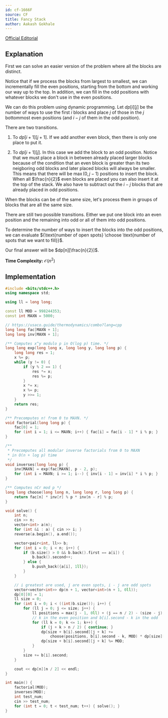 ```yaml
---
id: cf-1666F
source: CF
title: Fancy Stack
author: Aakash Gokhale
---
```


[Official Editorial](https://codeforces.com/contest/1666/attachments/download/15881/nerc-2021-tutorial.pdf)

## Explanation

First we can solve an easier version of the problem where all the blocks are distinct.

Notice that if we process the blocks from largest to smallest, we can incrementally fill the even positions, starting from the bottom and working our way up to the top.
In addition, we can fill in the odd positions with whatever blocks we don't use in the even positions.

We can do this problem using dynamic programming.
Let $dp[i][j]$ be the number of ways to use the first $i$ blocks and place $j$ of those in the $j$ bottommost even positions (and $i - j$ of them in the odd position).

There are two transitions.

1. To $dp[i + 1][j + 1]$. If we add another even block, then there is only one place to put it.

2. To $dp[i + 1][j]$. In this case we add the block to an odd position.
Notice that we must place a block in between already placed larger blocks because of the condition that an even block is greater than its two neigboring odd blocks and later placed blocks will always be smaller.
This means that there will be $\max(0, j - 1)$ positions to insert the block. When all $\frac{n}{2}$ even blocks are placed you can also insert it at the top of the stack.
We also have to subtract out the $i - j$ blocks that are already placed in odd positions.

When the blocks can be of the same size, let's process them in groups of blocks that are all the same size.

There are still two possible transitions.
Either we put one block into an even position and the remaining into odd or all of them into odd positions.

To determine the number of ways to insert the blocks into the odd positions, we can evaluate ${\text{number of open spots} \choose \text{number of spots that we want to fill}}$.

Our final answer will be $dp[n][\frac{n}{2}]$.

**Time Complexity:** $\mathcal{O}(n^2)$

## Implementation

<LanguageSection>
<CPPSection>

```cpp
#include <bits/stdc++.h>
using namespace std;

using ll = long long;

const ll MOD = 998244353;
const int MAXN = 5000;

// https://usaco.guide/thermodynamics/combo?lang=cpp
long long fac[MAXN + 1];
long long inv[MAXN + 1];

/** Computes x^y modulo p in O(log p) time. */
long long exp(long long x, long long y, long long p) {
	long long res = 1;
	x %= p;
	while (y != 0) {
		if (y % 2 == 1) {
			res *= x;
			res %= p;
		}
		x *= x;
		x %= p;
		y >>= 1;
	}
	return res;
}

/** Precomputes n! from 0 to MAXN. */
void factorial(long long p) {
	fac[0] = 1;
	for (int i = 1; i <= MAXN; i++) { fac[i] = fac[i - 1] * i % p; }
}

/**
 * Precomputes all modular inverse factorials from 0 to MAXN
 * in O(n + log p) time
 */
void inverses(long long p) {
	inv[MAXN] = exp(fac[MAXN], p - 2, p);
	for (int i = MAXN; i >= 1; i--) { inv[i - 1] = inv[i] * i % p; }
}

/** Computes nCr mod p */
long long choose(long long n, long long r, long long p) {
	return fac[n] * inv[r] % p * inv[n - r] % p;
}

void solve() {
	int n;
	cin >> n;
	vector<int> a(n);
	for (int &i : a) { cin >> i; }
	reverse(a.begin(), a.end());

	vector<pair<int, ll>> b;
	for (int i = 0; i < n; i++) {
		if (b.size() > 0 && b.back().first == a[i]) {
			b.back().second++;
		} else {
			b.push_back({a[i], 1ll});
		}
	}

	// i greatest are used, j are even spots, i - j are odd spots
	vector<vector<int>> dp(n + 1, vector<int>(n + 1, 0ll));
	dp[0][0] = 1;
	ll size = 0;
	for (int i = 0; i < ((int)b.size()); i++) {
		for (ll j = 0; j <= size; j++) {
			ll positions = max(j - 1, 0ll) + (j == n / 2) - (size - j);
			// k in the even position and b[i].second - k in the odd
			for (ll k = 0; k <= 1; k++) {
				if (j + k > n / 2) { continue; }
				dp[size + b[i].second][j + k] +=
				    choose(positions, b[i].second - k, MOD) * dp[size][j] % MOD;
				dp[size + b[i].second][j + k] %= MOD;
			}
		}
		size += b[i].second;
	}

	cout << dp[n][n / 2] << endl;
}

int main() {
	factorial(MOD);
	inverses(MOD);
	int test_num;
	cin >> test_num;
	for (int t = 0; t < test_num; t++) { solve(); }
}
```

</CPPSection>
</LanguageSection>
